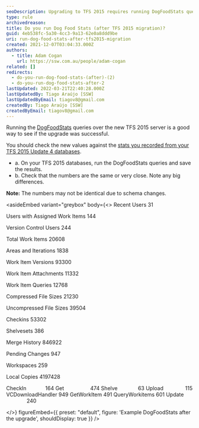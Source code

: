 ```yaml
---
seoDescription: Upgrading to TFS 2015 requires running DogFoodStats queries to verify a successful migration.
type: rule
archivedreason:
title: Do you run Dog Food Stats (after TFS 2015 migration)?
guid: 4eb538fc-5a30-4cc3-9a13-62e0a8ddd9be
uri: run-dog-food-stats-after-tfs2015-migration
created: 2021-12-07T03:04:33.000Z
authors:
  - title: Adam Cogan
    url: https://ssw.com.au/people/adam-cogan
related: []
redirects:
  - do-you-run-dog-food-stats-(after)-(2)
  - do-you-run-dog-food-stats-after-2
lastUpdated: 2022-03-21T22:40:28.000Z
lastUpdatedBy: Tiago Araújo [SSW]
lastUpdatedByEmail: tiagov8@gmail.com
createdBy: Tiago Araújo [SSW]
createdByEmail: tiagov8@gmail.com
---
```


Running the [DogFoodStats](https://devblogs.microsoft.com/bharry/team-foundation-dogfood-stats/) queries over the new TFS 2015 server is a good way to see if the upgrade was successful.

You should check the new values against the [stats you recorded from your TFS 2015 Update 4 databases](/run-your-dog-food-stats-before-tfs2015-migration).
- a. On your TFS 2015 databases, run the DogFoodStats queries and save the results.
- b. Check that the numbers are the same or very close. Note any big differences.

**Note:** The numbers may not be identical due to schema changes.

<asideEmbed
  variant="greybox"
  body={<>
    Recent Users
31

Users with Assigned Work Items
144

Version Control Users
244

Total Work Items
20608

Areas and Iterations
1838

Work Item Versions
93300

Work Item Attachments
11332

Work Item Queries
12768

Compressed File Sizes
21230

Uncompressed File Sizes
39504

Checkins
53302

Shelvesets
386

Merge History
846922

Pending Changes
947

Workspaces
259

Local Copies
4197428

CheckIn             164
Get                  474
Shelve              63
Upload               115
VCDownloadHandler 949
GetWorkItem 491
QueryWorkitems 601
Update               240

  </>}
  figureEmbed={{
    preset: "default",
    figure: 'Example DogFoodStats after the upgrade',
    shouldDisplay: true
  }}
/>

